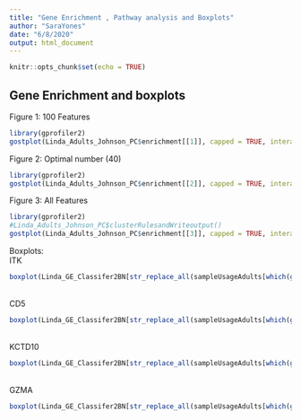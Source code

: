 ```yaml
---
title: "Gene Enrichment , Pathway analysis and Boxplots"
author: "SaraYones"
date: "6/8/2020"
output: html_document
---
```


```r
knitr::opts_chunk$set(echo = TRUE)
```

## Gene Enrichment and boxplots
Figure 1: 100 Features
```r
library(gprofiler2)
gostplot(Linda_Adults_Johnson_PC$enrichment[[1]], capped = TRUE, interactive = TRUE)
```
Figure 2: Optimal number (40)
```r
library(gprofiler2)
gostplot(Linda_Adults_Johnson_PC$enrichment[[2]], capped = TRUE, interactive = TRUE)
```
Figure 3: All Features
```r
library(gprofiler2)
#Linda_Adults_Johnson_PC$clusterRulesandWriteoutput()
gostplot(Linda_Adults_Johnson_PC$enrichment[[3]], capped = TRUE, interactive = TRUE)
```
Boxplots:\
ITK\
```r
boxplot(Linda_GE_Classifer2BN[str_replace_all(sampleUsageAdults[which(gsub("(AML.*)\\.(D)","\\2",str_replace_all(sampleUsageAdults, "-", "\\.")) %in% "D")],"-", "\\."),"ENSG00000113263"],Linda_GE_Classifer2BN[str_replace_all(sampleUsageAdults[which(!(gsub("(AML.*)\\.(D)","\\2",str_replace_all(sampleUsageAdults, "-", "\\.")) %in% "D"))],"-", "\\."),"ENSG00000113263"],Linda_GE_Classifer2BN[which(grepl("BM.*",rownames(Linda_GE_Classifer2BN))),"ENSG00000113263"])
```
\
CD5\
```r
boxplot(Linda_GE_Classifer2BN[str_replace_all(sampleUsageAdults[which(gsub("(AML.*)\\.(D)","\\2",str_replace_all(sampleUsageAdults, "-", "\\.")) %in% "D")],"-", "\\."),"ENSG00000110448"],Linda_GE_Classifer2BN[str_replace_all(sampleUsageAdults[which(!(gsub("(AML.*)\\.(D)","\\2",str_replace_all(sampleUsageAdults, "-", "\\.")) %in% "D"))],"-", "\\."),"ENSG00000110448"],Linda_GE_Classifer2BN[which(grepl("BM.*",rownames(Linda_GE_Classifer2BN))),"ENSG00000110448"])
```
\
KCTD10\
```r
boxplot(Linda_GE_Classifer2BN[str_replace_all(sampleUsageAdults[which(gsub("(AML.*)\\.(D)","\\2",str_replace_all(sampleUsageAdults, "-", "\\.")) %in% "D")],"-", "\\."),"ENSG00000110906"],Linda_GE_Classifer2BN[str_replace_all(sampleUsageAdults[which(!(gsub("(AML.*)\\.(D)","\\2",str_replace_all(sampleUsageAdults, "-", "\\.")) %in% "D"))],"-", "\\."),"ENSG00000110906"],Linda_GE_Classifer2BN[which(grepl("BM.*",rownames(Linda_GE_Classifer2BN))),"ENSG00000110906"])

```
\
GZMA\
```r
boxplot(Linda_GE_Classifer2BN[str_replace_all(sampleUsageAdults[which(gsub("(AML.*)\\.(D)","\\2",str_replace_all(sampleUsageAdults, "-", "\\.")) %in% "D")],"-", "\\."),"ENSG00000145649"],Linda_GE_Classifer2BN[str_replace_all(sampleUsageAdults[which(!(gsub("(AML.*)\\.(D)","\\2",str_replace_all(sampleUsageAdults, "-", "\\.")) %in% "D"))],"-", "\\."),"ENSG00000145649"],Linda_GE_Classifer2BN[which(grepl("BM.*",rownames(Linda_GE_Classifer2BN))),"ENSG00000145649"])

```

